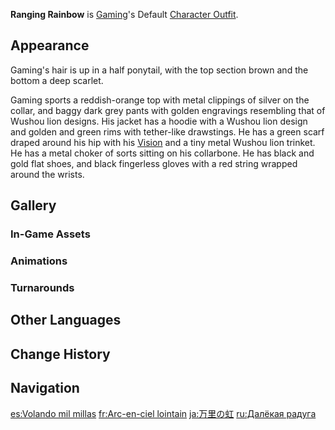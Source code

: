{{Outfit Infobox
|id           = 209200
|image        = <gallery>
Character Gaming Full Wish.png|Wish
Character Gaming Game.png|In-Game
</gallery>
|character    = Gaming
|type         = Default
|description  = Gaming's outfit. There's no need for a fancy getup when going out. A few plain layers, comfortable shoes, and voila, you're on solid footing!
|obtain       = Unlocked upon obtaining character
}}
'''Ranging Rainbow''' is [[Gaming]]'s Default [[Character Outfit]].

==Appearance==
<!-- Keep appearance section short and concise. Limit to 1-2 paragraphs (preferably 1 paragraph) with 3-4 sentences each. -->
Gaming's hair is up in a half ponytail, with the top section brown and the bottom a deep scarlet. 

Gaming sports a reddish-orange top with metal clippings of silver on the collar, and baggy dark grey pants with golden engravings resembling that of Wushou lion designs. His jacket has a hoodie with a Wushou lion design and golden and green rims with tether-like drawstings. He has a green scarf draped around his hip with his {{Pyro}} [[Vision]] and a tiny metal Wushou lion trinket. He has a metal choker of sorts sitting on his collarbone. He has black and gold flat shoes, and black fingerless gloves with a red string wrapped around the wrists.

==Gallery==
===In-Game Assets===
{{Assets/Outfit|Ranging Rainbow|nomain=1}}

===Animations===
{{Preview/CharacterAnimations|Gaming|nocaption=1}}

===Turnarounds===
{{Turnarounds}}

==Other Languages==
{{Other Languages
|en       = Ranging Rainbow
|zhs      = 万里飞虹
|zhs_rm   = Wànlǐ Fēihóng
|zht      = 萬里飛虹
|zht_rm   = Wànlǐ Fēihóng
|zh_tl    = The Faraway Soaring Rainbow
|ja       = 万里の虹
|ja_rm    = Banri no Niji
|ja_tl    = 
|ko       = 만리에 걸친 무지개
|ko_rm    = 
|ko_tl    = 
|es       = Volando mil millas
|es_tl    = Flying a Thousand Miles
|fr       = Arc-en-ciel lointain
|fr_tl    = Distant Rainbow
|ru       = Далёкая радуга
|ru_tl    = Distant Rainbow
|th       = สายรุ้งพันลี้
|th_rm    = 
|th_tl    = 
|vi       = Vạn Lý Phi Hồng
|vi_tl    = 
|de       = Riesenhafter Regenbogen
|de_tl    = Gigantic Rainbow
|id       = Ranging Rainbow
|pt       = Arco-íris Longínquo
|pt_tl    = 
|tr       = Uzaktaki Gökkuşağı
|tr_tl    = 
|it       = Arcobaleno sconfinato
|it_tl    = Boundless Rainbow
}}

==Change History==
{{Change History|4.4}}

==Navigation==
{{Dressing Room Navbox|type=outfit}}

[[es:Volando mil millas]]
[[fr:Arc-en-ciel lointain]]
[[ja:万里の虹]]
[[ru:Далёкая радуга]]